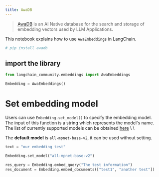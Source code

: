 ```yaml
---
title: AwaDB
---
```


>[AwaDB](https://github.com/awa-ai/awadb) is an AI Native database for the search and storage of embedding vectors used by LLM Applications.

This notebook explains how to use `AwaEmbeddings` in LangChain.


```python
# pip install awadb
```

## import the library


```python
from langchain_community.embeddings import AwaEmbeddings
```


```python
Embedding = AwaEmbeddings()
```

# Set embedding model
Users can use `Embedding.set_model()` to specify the embedding model. \
The input of this function is a string which represents the model's name. \
The list of currently supported models can be obtained [here](https://github.com/awa-ai/awadb) \ \ 

The **default model** is `all-mpnet-base-v2`, it can be used without setting.


```python
text = "our embedding test"

Embedding.set_model("all-mpnet-base-v2")
```


```python
res_query = Embedding.embed_query("The test information")
res_document = Embedding.embed_documents(["test1", "another test"])
```

